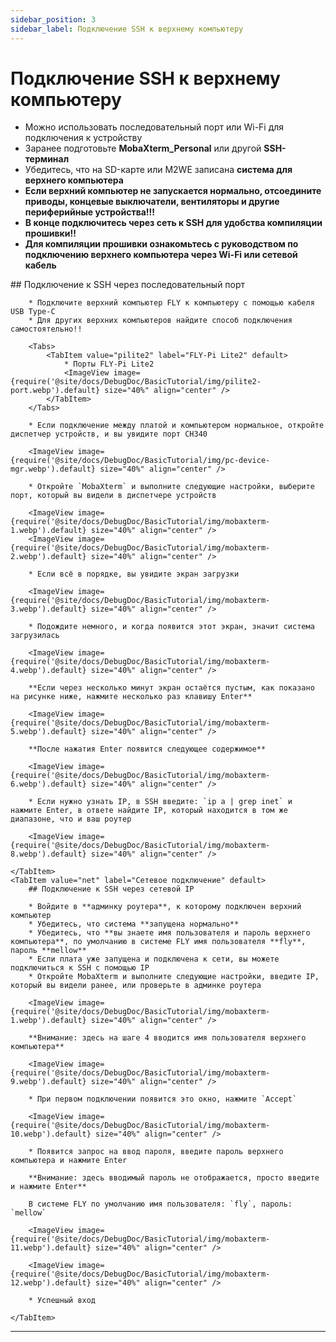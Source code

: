 ```yaml
---
sidebar_position: 3
sidebar_label: Подключение SSH к верхнему компьютеру
---
```






# Подключение SSH к верхнему компьютеру


* Можно использовать последовательный порт или Wi-Fi для подключения к устройству
* Заранее подготовьте **MobaXterm_Personal** или другой **SSH-терминал**
* Убедитесь, что на SD-карте или M2WE записана **система для верхнего компьютера**
* **Если верхний компьютер не запускается нормально, отсоедините приводы, концевые выключатели, вентиляторы и другие периферийные устройства!!!**
* **В конце подключитесь через сеть к SSH для удобства компиляции прошивки!!**
* **Для компиляции прошивки ознакомьтесь с руководством по подключению верхнего компьютера через Wi-Fi или сетевой кабель**

<Tabs>
    <TabItem value="serial" label="Подключение по последовательному порту" default>
        ## Подключение к SSH через последовательный порт

        * Подключите верхний компьютер FLY к компьютеру с помощью кабеля USB Type-C
        * Для других верхних компьютеров найдите способ подключения самостоятельно!!

        <Tabs>
            <TabItem value="pilite2" label="FLY-Pi Lite2" default>
                * Порты FLY-Pi Lite2
                <ImageView image={require('@site/docs/DebugDoc/BasicTutorial/img/pilite2-port.webp').default} size="40%" align="center" />
            </TabItem>
        </Tabs>

        * Если подключение между платой и компьютером нормальное, откройте диспетчер устройств, и вы увидите порт CH340

        <ImageView image={require('@site/docs/DebugDoc/BasicTutorial/img/pc-device-mgr.webp').default} size="40%" align="center" />

        * Откройте `MobaXterm` и выполните следующие настройки, выберите порт, который вы видели в диспетчере устройств

        <ImageView image={require('@site/docs/DebugDoc/BasicTutorial/img/mobaxterm-1.webp').default} size="40%" align="center" />
        <ImageView image={require('@site/docs/DebugDoc/BasicTutorial/img/mobaxterm-2.webp').default} size="40%" align="center" />

        * Если всё в порядке, вы увидите экран загрузки

        <ImageView image={require('@site/docs/DebugDoc/BasicTutorial/img/mobaxterm-3.webp').default} size="40%" align="center" />

        * Подождите немного, и когда появится этот экран, значит система загрузилась

        <ImageView image={require('@site/docs/DebugDoc/BasicTutorial/img/mobaxterm-4.webp').default} size="40%" align="center" />

        **Если через несколько минут экран остаётся пустым, как показано на рисунке ниже, нажмите несколько раз клавишу Enter**

        <ImageView image={require('@site/docs/DebugDoc/BasicTutorial/img/mobaxterm-5.webp').default} size="40%" align="center" />

        **После нажатия Enter появится следующее содержимое**

        <ImageView image={require('@site/docs/DebugDoc/BasicTutorial/img/mobaxterm-6.webp').default} size="40%" align="center" />

        * Если нужно узнать IP, в SSH введите: `ip a | grep inet` и нажмите Enter, в ответе найдите IP, который находится в том же диапазоне, что и ваш роутер

        <ImageView image={require('@site/docs/DebugDoc/BasicTutorial/img/mobaxterm-8.webp').default} size="40%" align="center" />

    </TabItem>
    <TabItem value="net" label="Сетевое подключение" default>
        ## Подключение к SSH через сетевой IP

        * Войдите в **админку роутера**, к которому подключен верхний компьютер
        * Убедитесь, что система **запущена нормально**
        * Убедитесь, что **вы знаете имя пользователя и пароль верхнего компьютера**, по умолчанию в системе FLY имя пользователя **fly**, пароль **mellow**
        * Если плата уже запущена и подключена к сети, вы можете подключиться к SSH с помощью IP
        * Откройте MobaXterm и выполните следующие настройки, введите IP, который вы видели ранее, или проверьте в админке роутера

        <ImageView image={require('@site/docs/DebugDoc/BasicTutorial/img/mobaxterm-1.webp').default} size="40%" align="center" />

        **Внимание: здесь на шаге 4 вводится имя пользователя верхнего компьютера**

        <ImageView image={require('@site/docs/DebugDoc/BasicTutorial/img/mobaxterm-9.webp').default} size="40%" align="center" />

        * При первом подключении появится это окно, нажмите `Accept`

        <ImageView image={require('@site/docs/DebugDoc/BasicTutorial/img/mobaxterm-10.webp').default} size="40%" align="center" />

        * Появится запрос на ввод пароля, введите пароль верхнего компьютера и нажмите Enter

        **Внимание: здесь вводимый пароль не отображается, просто введите и нажмите Enter**

        В системе FLY по умолчанию имя пользователя: `fly`, пароль: `mellow`

        <ImageView image={require('@site/docs/DebugDoc/BasicTutorial/img/mobaxterm-11.webp').default} size="40%" align="center" />

        <ImageView image={require('@site/docs/DebugDoc/BasicTutorial/img/mobaxterm-12.webp').default} size="40%" align="center" />

        * Успешный вход

    </TabItem>
</Tabs>

----